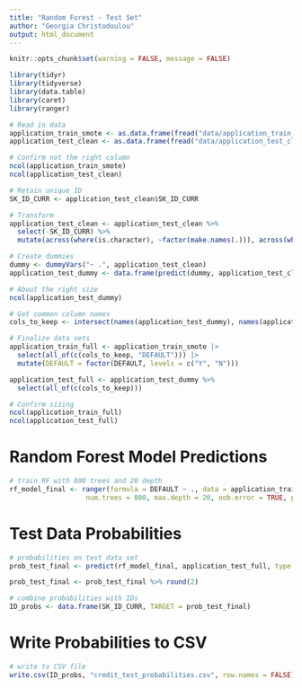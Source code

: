 ```yaml
---
title: "Random Forest - Test Set"
author: "Georgia Christodoulou"
output: html_document
---
```


```r
knitr::opts_chunk$set(warning = FALSE, message = FALSE)
```

```r
library(tidyr)
library(tidyverse)
library(data.table)
library(caret)
library(ranger)
```

```r
# Read in data
application_train_smote <- as.data.frame(fread("data/application_train_smote.csv"))
application_test_clean <- as.data.frame(fread("data/application_test_clean.csv"))

# Confirm not the right column 
ncol(application_train_smote)
ncol(application_test_clean)

# Retain unique ID
SK_ID_CURR <- application_test_clean$SK_ID_CURR 

# Transform 
application_test_clean <- application_test_clean %>%   
  select(-SK_ID_CURR) %>%   
  mutate(across(where(is.character), ~factor(make.names(.))), across(where(is.logical), ~factor(ifelse(.,"Y","N"))))

# Create dummies
dummy <- dummyVars("~ .", application_test_clean)
application_test_dummy <- data.frame(predict(dummy, application_test_clean))

# About the right size
ncol(application_test_dummy)

# Get common column names
cols_to_keep <- intersect(names(application_test_dummy), names(application_train_smote))

# Finalize data sets
application_train_full <- application_train_smote |>
  select(all_of(c(cols_to_keep, "DEFAULT"))) |>
  mutate(DEFAULT = factor(DEFAULT, levels = c("Y", "N")))

application_test_full <- application_test_dummy %>% 
  select(all_of(c(cols_to_keep)))

# Confirm sizing
ncol(application_train_full)
ncol(application_test_full)
```


# Random Forest Model Predictions
```r
# train RF with 800 trees and 20 depth
rf_model_final <- ranger(formula = DEFAULT ~ ., data = application_train_full, 
                   num.trees = 800, max.depth = 20, oob.error = TRUE, probability = TRUE, importance = 'impurity', seed = 1234)
```


# Test Data Probabilities
```r
# probabilities on test data set
prob_test_final <- predict(rf_model_final, application_test_full, type = "response")$predictions[,2]

prob_test_final <- prob_test_final %>% round(2)

# combine probabilities with IDs
ID_probs <- data.frame(SK_ID_CURR, TARGET = prob_test_final)
```

# Write Probabilities to CSV
```r
# write to CSV file
write.csv(ID_probs, "credit_test_probabilities.csv", row.names = FALSE)
```

